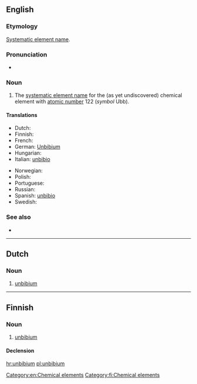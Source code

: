 ==English==
{{elements|Ubb|unbiunium|Ubu|unbitrium|Ubt}}

===Etymology===
[[w:Systematic element name|Systematic element name]].

===Pronunciation===
* {{IPA|/ˌʌnˈbɪbiəm/}}

===Noun===
{{en-noun|-}}

#  The [[systematic element name]] for the (as yet undiscovered) chemical element with [[atomic number]] 122 (''symbol'' Ubb).

====Translations====
{{trans-top|element}}
* Dutch: {{t|nl|unbibium|n}}
* Finnish: {{t|fi|unbibium}}
* French: {{t|fr|unbibium|m}}
* German: [[Unbibium]] {{n}}
* Hungarian: {{t|hu|unbibium}}
* Italian: [[unbibio]] {{m}}
{{trans-mid}}
* Norwegian: {{t|no|unbibium}}
* Polish: {{t+|pl|unbibium|m}}
* Portuguese: {{t|pt|unbíbio|m}}
* Russian: {{t|ru|унбибий|m|tr=unbíbij}}
* Spanish: [[unbibio]] {{m}}
* Swedish: {{t|sv|unbibium}}
{{trans-bottom}}

===See also===
* {{pedia}}

[[Category:en:Chemical elements]]

----

==Dutch==
{{elements|Ubb|unbiunium|Ubu|unbitrium|Ubt|lang=nl}}

===Noun===
{{nl-noun|n|-|-}}

# [[#English|unbibium]]

----

==Finnish==
{{wikipedia|lang=fi}}

===Noun===
{{head|fi|noun}}

#  [[#English|unbibium]]

====Declension====
{{fi-decl-risti|unbibium|nopl=1|i=0}}

[[Category:fi:Chemical elements]]

[[hr:unbibium]]
[[pl:unbibium]]